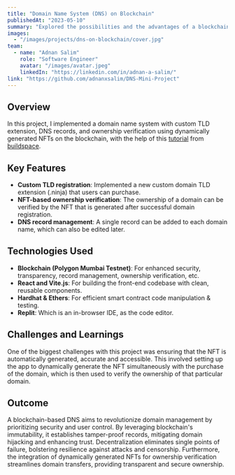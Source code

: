 ```yaml
---
title: "Domain Name System (DNS) on Blockchain"
publishedAt: "2023-05-10"
summary: "Explored the possibilities and the advantages of a blockchain-based domain name system."
images:
  - "/images/projects/dns-on-blockchain/cover.jpg"
team:
  - name: "Adnan Salim"
    role: "Software Engineer"
    avatar: "/images/avatar.jpeg"
    linkedIn: "https://linkedin.com/in/adnan-a-salim/"
link: "https://github.com/adnanxsalim/DNS-Mini-Project"
---
```


## Overview

In this project, I implemented a domain name system with custom TLD extension, DNS records, and ownership verification using dynamically generated NFTs on the blockchain, with the help of this [tutorial](https://github.com/buildspace/buildspace-projects/tree/main/Polygon_ENS) from [buildspace](https://x.com/_buildspace).

## Key Features

- **Custom TLD registration**: Implemented a new custom domain TLD extension (.ninja) that users can purchase.
- **NFT-based ownership verification**: The ownership of a domain can be verified by the NFT that is generated after successful domain registration.
- **DNS record management**: A single record can be added to each domain name, which can also be edited later.

## Technologies Used

- **Blockchain (Polygon Mumbai Testnet)**: For enhanced security, transparency, record management, ownership verification, etc.
- **React and Vite.js**: For building the front-end codebase with clean, reusable components.
- **Hardhat & Ethers**: For efficient smart contract code manipulation & testing.
- **Replit**: Which is an in-browser IDE, as the code editor.

## Challenges and Learnings

One of the biggest challenges with this project was ensuring that the NFT is automatically generated, accurate and accessible. This involved setting up the app to dynamically generate the NFT simultaneously with the purchase of the domain, which is then used to verify the ownership of that particular domain.

## Outcome

A blockchain-based DNS aims to revolutionize domain management by prioritizing security and user control. By leveraging blockchain's immutability, it establishes tamper-proof records, mitigating domain hijacking and enhancing trust. Decentralization eliminates single points of failure, bolstering resilience against attacks and censorship. Furthermore, the integration of dynamically generated NFTs for ownership verification streamlines domain transfers, providing transparent and secure ownership.